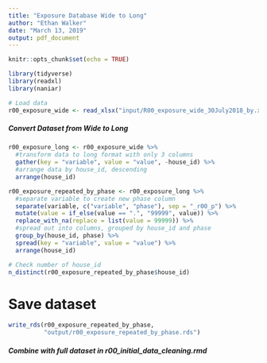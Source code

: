 ```yaml
---
title: "Exposure Database Wide to Long"
author: "Ethan Walker"
date: "March 13, 2019"
output: pdf_document
---
```


```r
knitr::opts_chunk$set(echo = TRUE)
```

```r
library(tidyverse)
library(readxl)
library(naniar)
```

```r
# Load data
r00_exposure_wide <- read_xlsx("input/R00_exposure_wide_30July2018_by.xlsx")
```

##### Convert Dataset from Wide to Long #####
```r
r00_exposure_long <- r00_exposure_wide %>% 
  #transform data to long format with only 3 columns
  gather(key = "variable", value = "value", -house_id) %>% 
  #arrange data by house_id, descending
  arrange(house_id)

r00_exposure_repeated_by_phase <- r00_exposure_long %>%
  #separate variable to create new phase column
  separate(variable, c("variable", "phase"), sep = "_r00_p") %>%
  mutate(value = if_else(value == ".", "99999", value)) %>% 
  replace_with_na(replace = list(value = 99999)) %>% 
  #spread out into columns, grouped by house_id and phase
  group_by(house_id, phase) %>% 
  spread(key = "variable", value = "value") %>% 
  arrange(house_id) 

# Check number of house_id
n_distinct(r00_exposure_repeated_by_phase$house_id)
```


# Save dataset
```r
write_rds(r00_exposure_repeated_by_phase, 
          "output/r00_exposure_repeated_by_phase.rds")
```

##### Combine with full dataset in r00_initial_data_cleaning.rmd
